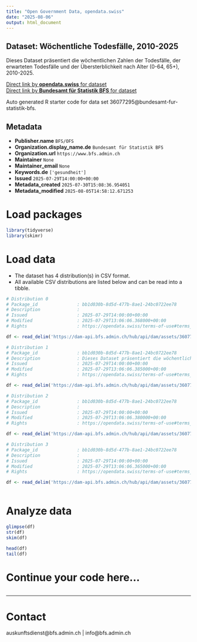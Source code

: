 ```yaml
---
title: "Open Government Data, opendata.swiss"
date: "2025-08-06"
output: html_document
---
```


## Dataset: Wöchentliche Todesfälle, 2010-2025

Dieses Dataset präsentiert die wöchentlichen Zahlen der Todesfälle, der erwarteten Todesfälle und der Übersterblichkeit nach Alter (0-64, 65+), 2010-2025.

[Direct link by **opendata.swiss** for dataset](https://opendata.swiss/de/dataset/wochentliche-todesfalle-2010-2025)<br>
[Direct link by **Bundesamt für Statistik BFS** for dataset](https://www.bfs.admin.ch/asset/de/ts-d-14.03.04.03-wr)

Auto generated R starter code for data set 36077295@bundesamt-fur-statistik-bfs.

## Metadata

- **Publisher.name** `BFS/OFS`
- **Organization.display_name.de** `Bundesamt für Statistik BFS`
- **Organization.url** `https://www.bfs.admin.ch`
- **Maintainer** `None`
- **Maintainer_email** `None`
- **Keywords.de** `['gesundheit']`
- **Issued** `2025-07-29T14:00:00+00:00`
- **Metadata_created** `2025-07-30T15:08:36.954051`
- **Metadata_modified** `2025-08-05T14:58:12.671253`


# Load packages

```r

library(tidyverse)
library(skimr)

```

# Load data

-   The dataset has 4 distribution(s) in CSV format.
-   All available CSV distributions are listed below and can be read into a tibble.

```r

# Distribution 0
# Package_id               : bb1d030b-8d5d-477b-8ae1-24bc0722ee78
# Description              : 
# Issued                   : 2025-07-29T14:00:00+00:00
# Modified                 : 2025-07-29T13:06:06.368000+00:00
# Rights                   : https://opendata.swiss/terms-of-use#terms_by_ask

df <- read_delim('https://dam-api.bfs.admin.ch/hub/api/dam/assets/36077304/master')

# Distribution 1
# Package_id               : bb1d030b-8d5d-477b-8ae1-24bc0722ee78
# Description              : Dieses Dataset präsentiert die wöchentlichen Zahlen der Todesfälle, der erwarteten Todesfälle und der Übersterblichkeit nach Alter (0-64, 65+), 2010-2025.
# Issued                   : 2025-07-29T14:00:00+00:00
# Modified                 : 2025-07-29T13:06:06.385000+00:00
# Rights                   : https://opendata.swiss/terms-of-use#terms_by_ask

df <- read_delim('https://dam-api.bfs.admin.ch/hub/api/dam/assets/36077318/master')

# Distribution 2
# Package_id               : bb1d030b-8d5d-477b-8ae1-24bc0722ee78
# Description              : 
# Issued                   : 2025-07-29T14:00:00+00:00
# Modified                 : 2025-07-29T13:06:06.380000+00:00
# Rights                   : https://opendata.swiss/terms-of-use#terms_by_ask

df <- read_delim('https://dam-api.bfs.admin.ch/hub/api/dam/assets/36077316/master')

# Distribution 3
# Package_id               : bb1d030b-8d5d-477b-8ae1-24bc0722ee78
# Description              : 
# Issued                   : 2025-07-29T14:00:00+00:00
# Modified                 : 2025-07-29T13:06:06.365000+00:00
# Rights                   : https://opendata.swiss/terms-of-use#terms_by_ask

df <- read_delim('https://dam-api.bfs.admin.ch/hub/api/dam/assets/36077309/master')



```

# Analyze data

```r

glimpse(df)
str(df)
skim(df)

head(df)
tail(df)

```

# Continue your code here...

```r

```

------------------------------------------------------------------------

# Contact

auskunftsdienst@bfs.admin.ch | info@bfs.admin.ch
